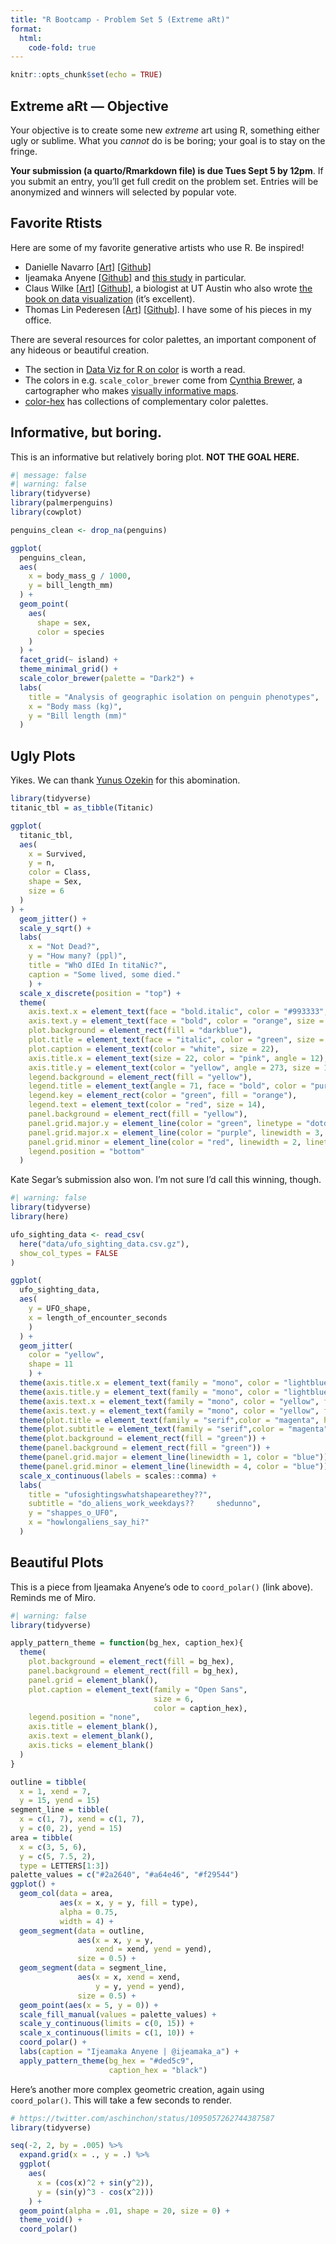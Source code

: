 ```yaml
---
title: "R Bootcamp - Problem Set 5 (Extreme aRt)"
format:
  html:
    code-fold: true
---
```


```r
knitr::opts_chunk$set(echo = TRUE)
```

## Extreme aRt --- Objective

Your objective is to create some new *extreme* art using R, something either ugly or sublime. What you *cannot* do is be boring; your goal is to stay on the fringe.

**Your submission (a quarto/Rmarkdown file) is due Tues Sept 5 by 12pm**. If you submit an entry, you'll get full credit on the problem set. Entries will be anonymized and winners will selected by popular vote.

## Favorite Rtists

Here are some of my favorite generative artists who use R. Be inspired!

-   Danielle Navarro [[Art]](https://art.djnavarro.net/) [[Github]](https://github.com/djnavarro)
-   Ijeamaka Anyene [[Github]](https://github.com/Ijeamakaanyene) and [this study](https://ijeamakaanyene.github.io/patterns/zine/zine_radial_patterns.html#1) in particular.
-   Claus Wilke [[Art]](https://clauswilke.com/art/) [[Github]](https://github.com/clauswilke), a biologist at UT Austin who also wrote [the book on data visualization](https://clauswilke.com/dataviz/) (it's excellent).
-   Thomas Lin Pederesen [[Art]](https://www.data-imaginist.com/art) [[Github](https://github.com/thomasp85)]. I have some of his pieces in my office.

There are several resources for color palettes, an important component of any hideous or beautiful creation.

-   The section in [Data Viz for R on color](https://clauswilke.com/dataviz/color-basics.html) is worth a read.
-   The colors in e.g. `scale_color_brewer` come from [Cynthia Brewer](https://en.wikipedia.org/wiki/Cynthia_Brewer), a cartographer who makes [visually informative maps](https://colorbrewer2.org/#type=sequential&scheme=BuGn&n=3).
-   [color-hex](https://www.color-hex.com/color-palettes/) has collections of complementary color palettes.

## Informative, but boring.

This is an informative but relatively boring plot. **NOT THE GOAL HERE.**

```r
#| message: false
#| warning: false
library(tidyverse)
library(palmerpenguins)
library(cowplot)

penguins_clean <- drop_na(penguins)

ggplot(
  penguins_clean,
  aes(
    x = body_mass_g / 1000,
    y = bill_length_mm)
  ) +
  geom_point(
    aes(
      shape = sex,
      color = species
    )
  ) +
  facet_grid(~ island) +
  theme_minimal_grid() +
  scale_color_brewer(palette = "Dark2") +
  labs(
    title = "Analysis of geographic isolation on penguin phenotypes",
    x = "Body mass (kg)",
    y = "Bill length (mm)"
  )
```

## Ugly Plots

Yikes. We can thank [Yunus Ozekin](https://twitter.com/yozekin) for this abomination.

```r
library(tidyverse)
titanic_tbl = as_tibble(Titanic)

ggplot(
  titanic_tbl,
  aes(
    x = Survived,
    y = n,
    color = Class,
    shape = Sex,
    size = 6
  )
) +
  geom_jitter() +
  scale_y_sqrt() +
  labs(
    x = "Not Dead?",
    y = "How many? (ppl)",
    title = "WhO dIEd In titaNic?",
    caption = "Some lived, some died."
    ) + 
  scale_x_discrete(position = "top") + 
  theme(
    axis.text.x = element_text(face = "bold.italic", color = "#993333", size = 18, angle = 180), 
    axis.text.y = element_text(face = "bold", color = "orange", size = 18, angle = 135), 
    plot.background = element_rect(fill = "darkblue"), 
    plot.title = element_text(face = "italic", color = "green", size = 48, angle = 183), 
    plot.caption = element_text(color = "white", size = 22), 
    axis.title.x = element_text(size = 22, color = "pink", angle = 12), 
    axis.title.y = element_text(color = "yellow", angle = 273, size = 17), 
    legend.background = element_rect(fill = "yellow"), 
    legend.title = element_text(angle = 71, face = "bold", color = "purple", size = 12), 
    legend.key = element_rect(color = "green", fill = "orange"), 
    legend.text = element_text(color = "red", size = 14), 
    panel.background = element_rect(fill = "yellow"), 
    panel.grid.major.y = element_line(color = "green", linetype = "dotdash", linewidth = 1.2), 
    panel.grid.major.x = element_line(color = "purple", linewidth = 3, linetype = "twodash"), 
    panel.grid.minor = element_line(color = "red", linewidth = 2, linetype = "dashed"),
    legend.position = "bottom"
  )
```

Kate Segar's submission also won. I'm not sure I'd call this winning, though.

```r
#| warning: false
library(tidyverse)
library(here)

ufo_sighting_data <- read_csv(
  here("data/ufo_sighting_data.csv.gz"),
  show_col_types = FALSE 
)

ggplot(
  ufo_sighting_data,
  aes(
    y = UFO_shape,
    x = length_of_encounter_seconds
    )
  ) + 
  geom_jitter(
    color = "yellow",
    shape = 11
    ) +
  theme(axis.title.x = element_text(family = "mono", color = "lightblue", face = "bold", size = 43)) +
  theme(axis.title.y = element_text(family = "mono", color = "lightblue", face = "bold", size = 43)) +
  theme(axis.text.x = element_text(family = "mono", color = "yellow", face = "bold", angle = 90)) +
  theme(axis.text.y = element_text(family = "mono", color = "yellow", face = "bold", angle = 120, size = 6)) +
  theme(plot.title = element_text(family = "serif",color = "magenta", hjust = 0.75, angle = 15, line = -2)) +
  theme(plot.subtitle = element_text(family = "serif",color = "magenta", angle =180 )) +
  theme(plot.background = element_rect(fill = "green")) +
  theme(panel.background = element_rect(fill = "green")) +
  theme(panel.grid.major = element_line(linewidth = 1, color = "blue")) +
  theme(panel.grid.minor = element_line(linewidth = 4, color = "blue")) +
  scale_x_continuous(labels = scales::comma) +
  labs(
    title = "ufosightingswhatshapearethey??",
    subtitle = "do_aliens_work_weekdays??     shedunno",
    y = "shappes_o_UF0",
    x = "howlongaliens_say_hi?"
  )
```

## Beautiful Plots

This is a piece from Ijeamaka Anyene's ode to `coord_polar()` (link above). Reminds me of Miro.

```r
#| warning: false
library(tidyverse)

apply_pattern_theme = function(bg_hex, caption_hex){
  theme(
    plot.background = element_rect(fill = bg_hex),
    panel.background = element_rect(fill = bg_hex),
    panel.grid = element_blank(),
    plot.caption = element_text(family = "Open Sans",
                                size = 6,
                                color = caption_hex),
    legend.position = "none",
    axis.title = element_blank(),
    axis.text = element_blank(),
    axis.ticks = element_blank()
  )
}

outline = tibble(
  x = 1, xend = 7,
  y = 15, yend = 15)
segment_line = tibble(
  x = c(1, 7), xend = c(1, 7),
  y = c(0, 2), yend = 15)
area = tibble(
  x = c(3, 5, 6),
  y = c(5, 7.5, 2),
  type = LETTERS[1:3])
palette_values = c("#2a2640", "#a64e46", "#f29544")
ggplot() +
  geom_col(data = area,
           aes(x = x, y = y, fill = type),
           alpha = 0.75,
           width = 4) +
  geom_segment(data = outline,
               aes(x = x, y = y,
                   xend = xend, yend = yend),
               size = 0.5) +
  geom_segment(data = segment_line,
               aes(x = x, xend = xend,
                   y = y, yend = yend),
               size = 0.5) +
  geom_point(aes(x = 5, y = 0)) +
  scale_fill_manual(values = palette_values) +
  scale_y_continuous(limits = c(0, 15)) +
  scale_x_continuous(limits = c(1, 10)) +
  coord_polar() +
  labs(caption = "Ijeamaka Anyene | @ijeamaka_a") +
  apply_pattern_theme(bg_hex = "#ded5c9",
                      caption_hex = "black")
```

Here's another more complex geometric creation, again using `coord_polar()`. This will take a few seconds to render.

```r
# https://twitter.com/aschinchon/status/1095057262744387587
library(tidyverse)

seq(-2, 2, by = .005) %>%
  expand.grid(x = ., y = .) %>%
  ggplot(
    aes(
      x = (cos(x)^2 + sin(y^2)),
      y = (sin(y)^3 - cos(x^2)))
    ) +
  geom_point(alpha = .01, shape = 20, size = 0) +
  theme_void() +
  coord_polar()
```

